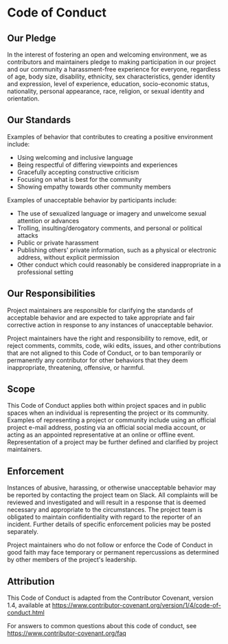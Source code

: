 
<DynamicMetaTags
  title="Code of Conduct | Dagster"
  description="Dagster is a system for building modern data applications."
/>

# Code of Conduct

## Our Pledge

In the interest of fostering an open and welcoming environment, we as
contributors and maintainers pledge to making participation in our
project and our community a harassment-free experience for everyone,
regardless of age, body size, disability, ethnicity, sex
characteristics, gender identity and expression, level of experience,
education, socio-economic status, nationality, personal appearance,
race, religion, or sexual identity and orientation.

## Our Standards

Examples of behavior that contributes to creating a positive environment
include:

- Using welcoming and inclusive language
- Being respectful of differing viewpoints and experiences
- Gracefully accepting constructive criticism
- Focusing on what is best for the community
- Showing empathy towards other community members

Examples of unacceptable behavior by participants include:

- The use of sexualized language or imagery and unwelcome sexual
  attention or advances
- Trolling, insulting/derogatory comments, and personal or political
  attacks
- Public or private harassment
- Publishing others' private information, such as a physical or
  electronic address, without explicit permission
- Other conduct which could reasonably be considered inappropriate in
  a professional setting

## Our Responsibilities

Project maintainers are responsible for clarifying the standards of
acceptable behavior and are expected to take appropriate and fair
corrective action in response to any instances of unacceptable behavior.

Project maintainers have the right and responsibility to remove, edit,
or reject comments, commits, code, wiki edits, issues, and other
contributions that are not aligned to this Code of Conduct, or to ban
temporarily or permanently any contributor for other behaviors that they
deem inappropriate, threatening, offensive, or harmful.

## Scope

This Code of Conduct applies both within project spaces and in public
spaces when an individual is representing the project or its community.
Examples of representing a project or community include using an
official project e-mail address, posting via an official social media
account, or acting as an appointed representative at an online or
offline event. Representation of a project may be further defined and
clarified by project maintainers.

## Enforcement

Instances of abusive, harassing, or otherwise unacceptable behavior may
be reported by contacting the project team on Slack. All complaints will
be reviewed and investigated and will result in a response that is
deemed necessary and appropriate to the circumstances. The project team
is obligated to maintain confidentiality with regard to the reporter of
an incident. Further details of specific enforcement policies may be
posted separately.

Project maintainers who do not follow or enforce the Code of Conduct in
good faith may face temporary or permanent repercussions as determined
by other members of the project's leadership.

## Attribution

This Code of Conduct is adapted from the Contributor Covenant, version
1.4, available at
<https://www.contributor-covenant.org/version/1/4/code-of-conduct.html>

For answers to common questions about this code of conduct, see
<https://www.contributor-covenant.org/faq>
